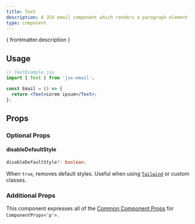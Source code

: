 ```yaml
---
title: Text
description: A JSX email component which renders a paragraph element
type: component
---
```


<p>{ frontmatter.description }</p>

<Install type={frontmatter.type}/>

## Usage

```jsx "Text"
// TextExample.jsx
import { Text } from 'jsx-email';

const Email = () => {
  return <Text>Lorem ipsum</Text>;
};
```

## Props

### Optional Props

#### disableDefaultStyle
```ts
disableDefaultStyle?: boolean;
```
When `true`, removes default styles. Useful when using [`Tailwind`](/components/tailwind) or custom classes.

### Additional Props

This component expresses all of the [Common Component Props](https://react.dev/reference/react-dom/components/common) for `ComponentProps<'p'>`.
